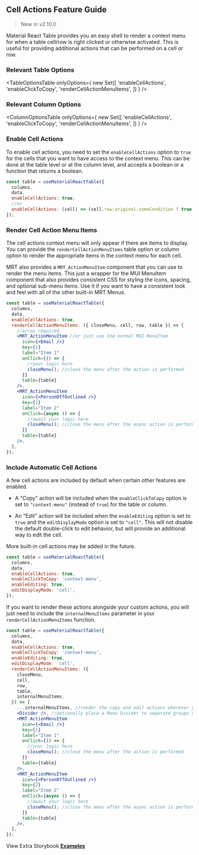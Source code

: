 
<Head>
  <title>{'Cell Actions Guide - Material React Table V3 Docs'}</title>
  <meta
    name="description"
    content="How to add cell action context menus to each cell in Material React Table"
  />
</Head>

## Cell Actions Feature Guide

> New in v2.10.0

Material React Table provides you an easy shell to render a context menu for when a table cell/row is right clicked or otherwise activated. This is useful for providing additional actions that can be performed on a cell or row.

### Relevant Table Options

<TableOptionsTable
  onlyOptions={
    new Set([
      'enableCellActions',
      'enableClickToCopy',
      'renderCellActionMenuItems',
    ])
  }
/>

### Relevant Column Options

<ColumnOptionsTable
  onlyOptions={
    new Set([
      'enableCellActions',
      'enableClickToCopy',
      'renderCellActionMenuItems',
    ])
  }
/>

### Enable Cell Actions

To enable cell actions, you need to set the `enableCellActions` option to `true` for the cells that you want to have access to the context menu. This can be done at the table level or at the column level, and accepts a boolean or a function that returns a boolean.

```jsx
const table = useMaterialReactTable({
  columns,
  data,
  enableCellActions: true,
  //or
  enableCellActions: (cell) => (cell.row.original.someCondition ? true : false),
});
```

### Render Cell Action Menu Items

The cell actions context menu will only appear if there are items to display. You can provide the `renderCellActionMenuItems` table option or column option to render the appropriate items in the context menu for each cell.

MRT also provides a `MRT_ActionMenuItem` component that you can use to render the menu items. This just a wrapper for the MUI MenuItem component that also provides consistent CSS for styling the icons, spacing, and optional sub-menu items. Use it if you want to have a consistent look and feel with all of the other built-in MRT Menus.

```jsx
const table = useMaterialReactTable({
  columns,
  data,
  enableCellActions: true,
  renderCellActionMenuItems: ({ closeMenu, cell, row, table }) => [
    //array required
    <MRT_ActionMenuItem //or just use the normal MUI MenuItem
      icon={<Email />}
      key={1}
      label="Item 1"
      onClick={() => {
        //your logic here
        closeMenu(); //close the menu after the action is performed
      }}
      table={table}
    />,
    <MRT_ActionMenuItem
      icon={<PersonOffOutlined />}
      key={2}
      label="Item 2"
      onClick={async () => {
        //await your logic here
        closeMenu(); //close the menu after the async action is performed
      }}
      table={table}
    />,
  ],
});
```

### Include Automatic Cell Actions

A few cell actions are included by default when certain other features are enabled.

- A "Copy" action will be included when the `enableClickToCopy` option is set to `"context-menu"` (instead of `true`) for the table or column.

- An "Edit" action will be included when the `enableEditing` option is set to `true` and the `editDisplayMode` option is set to `"cell"`. This will not disable the default double-click to edit behavior, but will provide an additional way to edit the cell.

More built-in cell actions may be added in the future.

```jsx
const table = useMaterialReactTable({
  columns,
  data,
  enableCellActions: true,
  enableClickToCopy: 'context-menu',
  enableEditing: true,
  editDisplayMode: 'cell',
});
```

If you want to render these actions alongside your custom actions, you will just need to include the `internalMenuItems` parameter in your `renderCellActionMenuItems` function.

```jsx
const table = useMaterialReactTable({
  columns,
  data,
  enableCellActions: true,
  enableClickToCopy: 'context-menu',
  enableEditing: true,
  editDisplayMode: 'cell',
  renderCellActionMenuItems: ({
    closeMenu,
    cell,
    row,
    table,
    internalMenuItems,
  }) => [
    ...internalMenuItems, //render the copy and edit actions wherever you want in the list
    <Divider />, //optionally place a Menu Divider to separate groups of actions
    <MRT_ActionMenuItem
      icon={<Email />}
      key={1}
      label="Item 1"
      onClick={() => {
        //your logic here
        closeMenu(); //close the menu after the action is performed
      }}
      table={table}
    />,
    <MRT_ActionMenuItem
      icon={<PersonOffOutlined />}
      key={2}
      label="Item 2"
      onClick={async () => {
        //await your logic here
        closeMenu(); //close the menu after the async action is performed
      }}
      table={table}
    />,
  ],
});
```

<EnableExample />

View Extra Storybook **[Examples](https://www.material-react-table.dev/?path=/story/features-cell-action-examples)**

